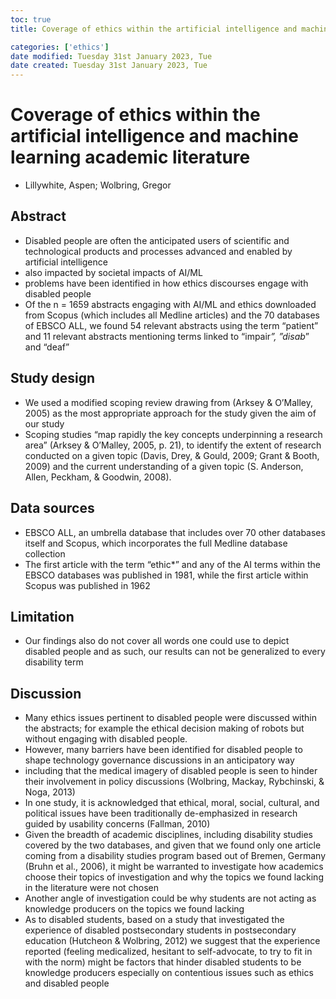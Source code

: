 ```yaml
---
toc: true
title: Coverage of ethics within the artificial intelligence and machine learning academic literature

categories: ['ethics']
date modified: Tuesday 31st January 2023, Tue
date created: Tuesday 31st January 2023, Tue
---
```


# Coverage of ethics within the artificial intelligence and machine learning academic literature
- Lillywhite, Aspen; Wolbring, Gregor


## Abstract
- Disabled people are often the anticipated users of scientific and technological products and processes advanced and enabled by artificial intelligence
- also impacted by societal impacts of AI/ML
- problems have been identified in how ethics discourses engage with disabled people
- Of the n = 1659 abstracts engaging with AI/ML and ethics downloaded from Scopus (which includes all Medline articles) and the 70 databases of EBSCO ALL, we found 54 relevant abstracts using the term "patient" and 11 relevant abstracts mentioning terms linked to "impair*", "disab*" and "deaf"

## Study design
- We used a modified scoping review drawing from (Arksey & O'Malley, 2005) as the most appropriate approach for the study given the aim of our study
- Scoping studies "map rapidly the key concepts underpinning a research area" (Arksey & O'Malley, 2005, p. 21), to identify the extent of research conducted on a given topic (Davis, Drey, & Gould, 2009; Grant & Booth, 2009) and the current understanding of a given topic (S. Anderson, Allen, Peckham, & Goodwin, 2008).
  

## Data sources
- EBSCO ALL, an umbrella database that includes over 70 other databases itself and Scopus, which incorporates the full Medline database collection
- The first article with the term "ethic*" and any of the AI terms within the EBSCO databases was published in 1981, while the first article within Scopus was published in 1962
  

## Limitation
- Our findings also do not cover all words one could use to depict disabled people and as such, our results can not be generalized to every disability term
  

## Discussion
- Many ethics issues pertinent to disabled people were discussed within the abstracts; for example the ethical decision making of robots but without engaging with disabled people.
- However, many barriers have been identified for disabled people to shape technology governance discussions in an anticipatory way
- including that the medical imagery of disabled people is seen to hinder their involvement in policy discussions (Wolbring, Mackay, Rybchinski, & Noga, 2013)
- In one study, it is acknowledged that ethical, moral, social, cultural, and political issues have been traditionally de-emphasized in research guided by usability concerns (Fallman, 2010)
- Given the breadth of academic disciplines, including disability studies covered by the two databases, and given that we found only one article coming from a disability studies program based out of Bremen, Germany (Bruhn et al., 2006), it might be warranted to investigate how academics choose their topics of investigation and why the topics we found lacking in the literature were not chosen
- Another angle of investigation could be why students are not acting as knowledge producers on the topics we found lacking
- As to disabled students, based on a study that investigated the experience of disabled postsecondary students in postsecondary education (Hutcheon & Wolbring, 2012) we suggest that the experience reported (feeling medicalized, hesitant to self-advocate, to try to fit in with the norm) might be factors that hinder disabled students to be knowledge producers especially on contentious issues such as ethics and disabled people



